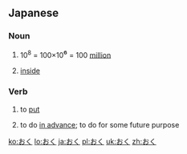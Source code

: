 ==Japanese==

===Noun===
{{ja-noun}}

# {{ja-def|億}} 10<sup>8</sup> = 100×10<big>⁶</big> = 100 [[million]]
# {{ja-def|奥}} [[inside]]

===Verb===
{{ja-verb|type=1}}

# {{ja-def|置く}} to [[put]]
# {{label|ja|following a て-form verb}} to do [[in advance]]; to do for some future purpose

[[ko:おく]]
[[lo:おく]]
[[ja:おく]]
[[pl:おく]]
[[uk:おく]]
[[zh:おく]]